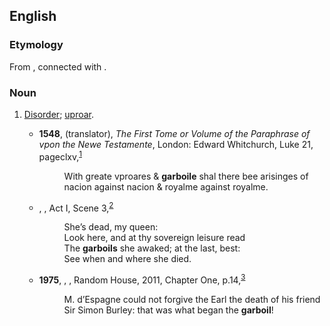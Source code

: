 ==English==

===Etymology===
From {{der|en|fro|garbouil}}, connected with {{der|en|la|bullire||to boil}}.

===Noun===
{{en-noun|~}}

# {{lb|en|archaic}} [[disorder|Disorder]]; [[uproar]].
#* '''1548''', {{w|Nicholas Udall}} (translator), ''The First Tome or Volume of the Paraphrase of {{w|Erasmus}} vpon the Newe Testamente'', London: Edward Whitchurch, Luke 21, page{{nbsp}}clxv,<sup>[http://name.umdl.umich.edu/A16036.0001.001]</sup>
#*: With greate vproares & '''garboile''' shal there bee arisinges of nacion against nacion & royalme against royalme.
#* {{circa|1606}} {{w|William Shakespeare}}, ''{{w|Antony and Cleopatra}}'', Act I, Scene 3,<sup>[http://www.opensourceshakespeare.org/views/plays/play_view.php?WorkID=antonycleo&Scope=entire&pleasewait=1&msg=pl]</sup>
#*: She’s dead, my queen:
#*: Look here, and at thy sovereign leisure read
#*: The '''garboils''' she awaked; at the last, best:
#*: See when and where she died.
#* '''1975''', {{w|Georgette Heyer}}, ''{{w|My Lord John}}'', Random House, 2011, Chapter One, p.{{nbsp}}14,<sup>[https://books.google.ca/books?id=JYSDcytAHRwC&printsec=frontcover#v=onepage&q&f=false]</sup>
#*: M. d’Espagne could not forgive the Earl the death of his friend Sir Simon Burley: that was what began the '''garboil'''!